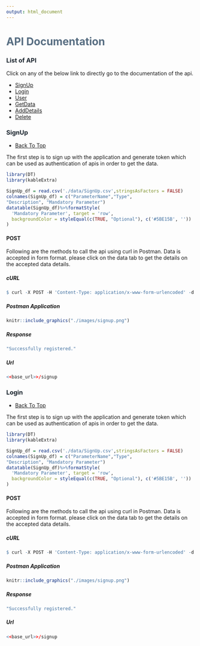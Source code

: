 ```yaml
---
output: html_document
---
```



# <span style="color:#586E82;font:Bembo"> API Documentation </span>

### <span style="color:#1B252E;font:Bembo"> List of API</span> {.tabset.tabset-fade #Go-Back}

Click on any of the below link to directly go to the documentation of the api.

* [SignUp](#SignUp)
* [Login](#Login)
* [User](#User)
* [GetData](#GetData)
* [AddDetails](#AddDetails)
* [Delete](#Delete)


### <span style="color:#1B252E;font:Bembo">SignUp</span> {.tabset.tabset-fade #SignUp}
* [Back To Top](#Go-Back)

The first step is to sign up with the application and generate token which can be used
as authentication of apis in order to get the data.

```r
library(DT)
library(kableExtra)

SignUp_df = read.csv('./data/SignUp.csv',stringsAsFactors = FALSE)
colnames(SignUp_df) = c("ParameterName","Type",    
"Description", "Mandatory Parameter")   
datatable(SignUp_df)%>%formatStyle(
  'Mandatory Parameter', target = 'row',
  backgroundColor = styleEqual(c(TRUE, "Optional"), c('#5BE15B', ''))
)

```

#### POST {.tabset .tabset-fade}
Following are the methods to call the api using curl in Postman. Data is accepted in form format. please click on the data tab to get the details on the accepted data details.

##### cURL
```r

$ curl -X POST -H 'Content-Type: application/x-www-form-urlencoded' -d "name=testuser&email=abc@example.com&password=yourpassword@123" '<<baseurl>>:5001/signup'
```

##### Postman Application
```r

knitr::include_graphics("./images/signup.png")

```


##### Response

```r
"Successfully registered."

```


##### Url
```r
<<base_url>>/signup

```





### <span style="color:#1B252E;font:Bembo">Login</span> {.tabset.tabset-fade #Login}
* [Back To Top](#Go-Back)

The first step is to sign up with the application and generate token which can be used
as authentication of apis in order to get the data.

```r
library(DT)
library(kableExtra)

SignUp_df = read.csv('./data/SignUp.csv',stringsAsFactors = FALSE)
colnames(SignUp_df) = c("ParameterName","Type",    
"Description", "Mandatory Parameter")   
datatable(SignUp_df)%>%formatStyle(
  'Mandatory Parameter', target = 'row',
  backgroundColor = styleEqual(c(TRUE, "Optional"), c('#5BE15B', ''))
)

```


#### POST {.tabset .tabset-fade}
Following are the methods to call the api using curl in Postman. Data is accepted in form format. please click on the data tab to get the details on the accepted data details.

##### cURL
```r

$ curl -X POST -H 'Content-Type: application/x-www-form-urlencoded' -d "name=testuser&email=abc@example.com&password=yourpassword@123" '<<baseurl>>:5001/signup'
```

##### Postman Application
```r

knitr::include_graphics("./images/signup.png")

```


##### Response

```r
"Successfully registered."

```


##### Url
```r
<<base_url>>/signup

```

